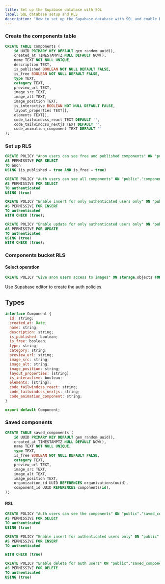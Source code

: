 ```yaml
---
title: Set up the Supabase database with SQL
label: SQL database setup and RLS
description: 'How to set up the Supabase database with SQL and enable RLS'
---
```


### Create the components table

```sql
CREATE TABLE components (
    id UUID PRIMARY KEY DEFAULT gen_random_uuid(),
    created_at TIMESTAMPTZ NULL DEFAULT NOW(),
    name TEXT NOT NULL UNIQUE,
    description TEXT,
    is_published BOOLEAN NOT NULL DEFAULT FALSE,
    is_free BOOLEAN NOT NULL DEFAULT FALSE,
    type TEXT,
    category TEXT,
    preview_url TEXT,
    image_src TEXT,
    image_alt TEXT,
    image_position TEXT,
    is_interactive BOOLEAN NOT NULL DEFAULT FALSE,
    layout_properties TEXT[],
    elements TEXT[],
    code_tailwindcss_react TEXT DEFAULT '',
    code_tailwindcss_nextjs TEXT DEFAULT '',
    code_animation_component TEXT DEFAULT ''
);
```

### Set up RLS

```sql
CREATE POLICY "Anon users can see free and published components" ON "public"."components"
AS PERMISSIVE FOR SELECT
TO anon
USING (is_published = true AND is_free = true)
```

```sql
CREATE POLICY "Auth users can see all components" ON "public"."components"
AS PERMISSIVE FOR SELECT
TO authenticated
USING (true)
```

```sql
CREATE POLICY "Enable insert for only authenticated users only" ON "public"."components"
AS PERMISSIVE FOR INSERT
TO authenticated
WITH CHECK (true);
```

```sql
CREATE POLICY "Enable update for only authenticated users only" ON "public"."components"
AS PERMISSIVE FOR UPDATE
TO authenticated
USING (true)
WITH CHECK (true);
```

### Components bucket RLS

#### Select operation

```sql
CREATE POLICY "Give anon users access to images" ON storage.objects FOR SELECT TO anon USING (bucket_id = 'components' AND storage."extension"(name) = 'jpg' OR storage."extension"(name) = 'png' OR storage."extension"(name) = 'webp' OR storage."extension"(name) = 'gif' AND LOWER((storage.foldername(name))[1]) = 'public' AND auth.role() = 'anon');
```

Use Supabase editor to create the auth policies.

## Types

```js
interface Component {
  id: string;
  created_at: Date;
  name: string;
  description: string;
  is_published: boolean;
  is_free: boolean;
  type: string;
  category: string;
  preview_url: string;
  image_src: string;
  image_alt: string;
  image_position: string;
  layout_properties: [string];
  is_interactive: boolean;
  elements: [string];
  code_tailwindcss_react: string;
  code_tailwindcss_nextjs: string;
  code_animation_component: string;
}

export default Component;
```

### Saved components

```sql
CREATE TABLE saved_components (
    id UUID PRIMARY KEY DEFAULT gen_random_uuid(),
    created_at TIMESTAMPTZ NULL DEFAULT NOW(),
    name TEXT NOT NULL UNIQUE,
    type TEXT,
    is_free BOOLEAN NOT NULL DEFAULT FALSE,
    category TEXT,
    preview_url TEXT,
    image_src TEXT,
    image_alt TEXT,
    image_position TEXT,
    organization_id UUID REFERENCES organizations(uuid),
    component_id UUID REFERENCES components(id),
);

```

#### RSL

```sql
CREATE POLICY "Auth users can see the components" ON "public"."saved_components"
AS PERMISSIVE FOR SELECT
TO authenticated
USING (true)
```

```sql
CREATE POLICY "Enable insert for authenticated users only" ON "public"."saved_components"
AS PERMISSIVE FOR INSERT
TO authenticated

WITH CHECK (true)
```

```sql
CREATE POLICY "Enable delete for auth users" ON "public"."saved_components"
AS PERMISSIVE FOR DELETE
TO authenticated
USING (true)
```
